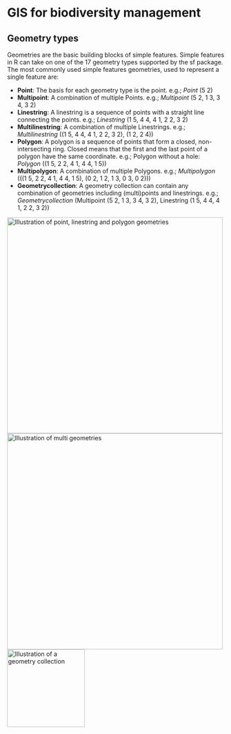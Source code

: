 # GIS for biodiversity management

## Geometry types

Geometries are the basic building blocks of simple features. Simple features in R can take on one of the 17 geometry types supported by the sf package. The most commonly used simple features geometries, used to represent a single feature are:

-   **Point**: The basis for each geometry type is the point. e.g.; *Point* (5 2)
-   **Multipoint**: A combination of multiple Points. e.g.; *Multipoint* (5 2, 1 3, 3 4, 3 2)
-   **Linestring**: A linestring is a sequence of points with a straight line connecting the points. e.g.; *Linestring* (1 5, 4 4, 4 1, 2 2, 3 2)
-   **Multilinestring**: A combination of multiple Linestrings. e.g.; *Multilinestring* ((1 5, 4 4, 4 1, 2 2, 3 2), (1 2, 2 4))
-   **Polygon**: A polygon is a sequence of points that form a closed, non-intersecting ring. Closed means that the first and the last point of a polygon have the same coordinate. e.g.; Polygon without a hole: *Polygon* ((1 5, 2 2, 4 1, 4 4, 1 5))
-   **Multipolygon**: A combination of multiple Polygons. e.g.; *Multipolygon* (((1 5, 2 2, 4 1, 4 4, 1 5), (0 2, 1 2, 1 3, 0 3, 0 2)))
-   **Geometrycollection**: A geometry collection can contain any combination of geometries including (multi)points and linestrings. e.g.; *Geometrycollection* (Multipoint (5 2, 1 3, 3 4, 3 2), Linestring (1 5, 4 4, 4 1, 2 2, 3 2))

![Illustration of point, linestring and polygon geometries](figures/point.png){fig-align="center" width="500"}
![Illustration of multi geometries](figures/multipoint.png){fig-align="center" width="500"}
![Illustration of a geometry collection](figures/geomcollection.png){fig-align="center" width="180"}
